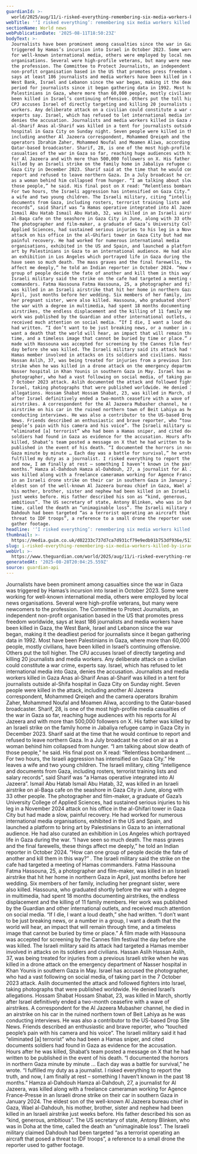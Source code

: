 ```yaml
---
guardianId: >-
  world/2025/aug/11/i-risked-everything-remembering-six-media-workers-killed-by-israel-in-gaza
webTitle: '‘I risked everything’: remembering six media workers killed by Israel in Gaza'
sectionName: World news
webPublicationDate: '2025-08-11T18:50:23Z'
bodyText: >-
  Journalists have been prominent among casualties since the war in Gaza was
  triggered by Hamas’s incursion into Israel in October 2023. Some were working
  for well-known international media, others were employed by local news
  organisations. Several were high-profile veterans, but many were newcomers to
  the profession. The Committee to Protect Journalists, an independent
  non-profit organisation based in the US that promotes press freedom worldwide,
  says at least 186 journalists and media workers have been killed in Gaza, the
  West Bank, Israel and Lebanon since the war began, making it the deadliest
  period for journalists since it began gathering data in 1992. Most have been
  Palestinians in Gaza, where more than 60,000 people, mostly civilians, have
  been killed in Israel’s continuing offensive. Others put the toll higher. The
  CPJ accuses Israel of directly targeting and killing 20 journalists and media
  workers. Any deliberate attack on a civilian could constitute a war crime,
  experts say. Israel, which has refused to let international media into Gaza,
  denies the accusation. Journalists and media workers killed in Gaza Anas
  al-Sharif Anas al-Sharif was killed in a tent for journalists outside al-Shifa
  hospital in Gaza City on Sunday night. Seven people were killed in the attack,
  including another Al Jazeera correspondent, Mohammed Qreiqeh and the camera
  operators Ibrahim Zaher, Mohammed Noufal and Moamen Aliwa, according to the
  Qatar-based broadcaster. Sharif, 28, is one of the most high-profile media
  casualties of the war in Gaza so far, reaching huge audiences with his reports
  for Al Jazeera and with more than 500,000 followers on X. His father was
  killed by an Israeli strike on the family home in Jabaliya refugee camp in
  Gaza City in December 2023. Sharif said at the time that he would continue to
  report and refused to leave northern Gaza. In a July broadcast he cried on air
  as a woman behind him collapsed from hunger. “I am talking about slow death of
  those people,” he said. His final post on X read: “Relentless bombardment …
  For two hours, the Israeli aggression has intensified on Gaza City.” He leaves
  a wife and two young children. The Israeli military, citing “intelligence and
  documents from Gaza, including rosters, terrorist training lists and salary
  records”, said Sharif was “a Hamas operative integrated into Al Jazeera”.
  Ismail Abu Hatab Ismail Abu Hatab, 32, was killed in an Israeli airstrike on
  al-Baqa cafe on the seashore in Gaza City in June, along with 33 other people.
  The photographer and film-maker, a graduate of Gaza’s University College of
  Applied Sciences, had sustained serious injuries to his leg in a November 2024
  attack on his office in the al-Ghifari tower in Gaza City but had made a slow,
  painful recovery. He had worked for numerous international media
  organisations, exhibited in the US and Spain, and launched a platform to bring
  art by Palestinians in Gaza to an international audience. He had also curated
  an exhibition in Los Angeles which portrayed life in Gaza during the war. “I
  have seen so much death. The mass graves and the final farewells, these things
  affect me deeply,” he told an Indian reporter in October 2024. “How can one
  group of people decide the fate of another and kill them in this way?” . The
  Israeli military said the strike on the cafe had targeted a meeting of Hamas
  commanders. Fatma Hassouna Fatma Hassouna, 25, a photographer and film-maker,
  was killed in an Israeli airstrike that hit her home in northern Gaza in
  April, just months before her wedding. Six members of her family, including
  her pregnant sister, were also killed. Hassouna, who graduated shortly before
  the war with a degree in multimedia, had spent 18 months documenting
  airstrikes, the endless displacement and the killing of 11 family members. Her
  work was published by the Guardian and other international outlets, and
  received much attention on social media. “If I die, I want a loud death,” she
  had written. “I don’t want to be just breaking news, or a number in a group, I
  want a death that the world will hear, an impact that will remain through
  time, and a timeless image that cannot be buried by time or place.” A film
  made with Hassouna was accepted for screening by the Cannes film festival the
  day before she was killed. The Israeli military said its attack had targeted a
  Hamas member involved in attacks on its soldiers and civilians. Hassan Aslih
  Hassan Aslih, 37, was being treated for injuries from a previous Israeli
  strike when he was killed in a drone attack on the emergency department of
  Nasser hospital in Khan Younis in southern Gaza in May. Israel has accused the
  photographer, who had a vast following on social media, of taking part in the
  7 October 2023 attack. Aslih documented the attack and followed fighters into
  Israel, taking photographs that were published worldwide. He denied Israel’s
  allegations. Hossam Shabat Hossam Shabat, 23, was killed in March, shortly
  after Israel definitively ended a two-month ceasefire with a wave of
  airstrikes. A correspondent for the Al Jazeera Mubasher channel, he died in an
  airstrike on his car in the ruined northern town of Beit Lahiya as he was
  conducting interviews. He was also a contributor to the US-based Drop Site
  News. Friends described an enthusiastic and brave reporter, who “touched
  people’s pain with his camera and his voice”. The Israeli military said it had
  “eliminated [a] terrorist” who had been a Hamas sniper, and cited documents
  soldiers had found in Gaza as evidence for the accusation. Hours after he was
  killed, Shabat’s team posted a message on X that he had written to be
  published in the event of his death. “I documented the horrors in northern
  Gaza minute by minute … Each day was a battle for survival,” he wrote. “I
  fulfilled my duty as a journalist. I risked everything to report the truth,
  and now, I am finally at rest – something I haven’t known in the past 18
  months.” Hamza al-Dahdouh Hamza al-Dahdouh, 27, a journalist for Al Jazeera,
  was killed along with a freelance cameraman working for Agence France-Presse
  in an Israeli drone strike on their car in southern Gaza in January 2024. The
  eldest son of the well-known Al Jazeera bureau chief in Gaza, Wael al-Dahdouh,
  his mother, brother, sister and nephew had been killed in an Israeli airstrike
  just weeks before. His father described his son as “kind, generous,
  ambitious”. The US secretary of state, Antony Blinken, who was in Doha at the
  time, called the death an “unimaginable loss”. The Israeli military claimed
  Dahdouh had been targeted “as a terrorist operating an aircraft that posed a
  threat to IDF troops”, a reference to a small drone the reporter used to
  gather footage.
headline: '‘I risked everything’: remembering six media workers killed by Israel in Gaza'
thumbnail: >-
  https://media.guim.co.uk/d02233c737d7ca7d931cf79e9edb91b753df936e/511_0_2605_2085/500.jpg
slug: i-risked-everything-remembering-six-media-workers-killed-by-israel-in-gaza
webUrl: >-
  https://www.theguardian.com/world/2025/aug/11/i-risked-everything-remembering-six-media-workers-killed-by-israel-in-gaza
generatedAt: '2025-08-28T20:04:25.559Z'
source: guardian-api
---
```

Journalists have been prominent among casualties since the war in Gaza was triggered by Hamas’s incursion into Israel in October 2023. Some were working for well-known international media, others were employed by local news organisations. Several were high-profile veterans, but many were newcomers to the profession. The Committee to Protect Journalists, an independent non-profit organisation based in the US that promotes press freedom worldwide, says at least 186 journalists and media workers have been killed in Gaza, the West Bank, Israel and Lebanon since the war began, making it the deadliest period for journalists since it began gathering data in 1992. Most have been Palestinians in Gaza, where more than 60,000 people, mostly civilians, have been killed in Israel’s continuing offensive. Others put the toll higher. The CPJ accuses Israel of directly targeting and killing 20 journalists and media workers. Any deliberate attack on a civilian could constitute a war crime, experts say. Israel, which has refused to let international media into Gaza, denies the accusation. Journalists and media workers killed in Gaza Anas al-Sharif Anas al-Sharif was killed in a tent for journalists outside al-Shifa hospital in Gaza City on Sunday night. Seven people were killed in the attack, including another Al Jazeera correspondent, Mohammed Qreiqeh and the camera operators Ibrahim Zaher, Mohammed Noufal and Moamen Aliwa, according to the Qatar-based broadcaster. Sharif, 28, is one of the most high-profile media casualties of the war in Gaza so far, reaching huge audiences with his reports for Al Jazeera and with more than 500,000 followers on X. His father was killed by an Israeli strike on the family home in Jabaliya refugee camp in Gaza City in December 2023. Sharif said at the time that he would continue to report and refused to leave northern Gaza. In a July broadcast he cried on air as a woman behind him collapsed from hunger. “I am talking about slow death of those people,” he said. His final post on X read: “Relentless bombardment … For two hours, the Israeli aggression has intensified on Gaza City.” He leaves a wife and two young children. The Israeli military, citing “intelligence and documents from Gaza, including rosters, terrorist training lists and salary records”, said Sharif was “a Hamas operative integrated into Al Jazeera”. Ismail Abu Hatab Ismail Abu Hatab, 32, was killed in an Israeli airstrike on al-Baqa cafe on the seashore in Gaza City in June, along with 33 other people. The photographer and film-maker, a graduate of Gaza’s University College of Applied Sciences, had sustained serious injuries to his leg in a November 2024 attack on his office in the al-Ghifari tower in Gaza City but had made a slow, painful recovery. He had worked for numerous international media organisations, exhibited in the US and Spain, and launched a platform to bring art by Palestinians in Gaza to an international audience. He had also curated an exhibition in Los Angeles which portrayed life in Gaza during the war. “I have seen so much death. The mass graves and the final farewells, these things affect me deeply,” he told an Indian reporter in October 2024. “How can one group of people decide the fate of another and kill them in this way?” . The Israeli military said the strike on the cafe had targeted a meeting of Hamas commanders. Fatma Hassouna Fatma Hassouna, 25, a photographer and film-maker, was killed in an Israeli airstrike that hit her home in northern Gaza in April, just months before her wedding. Six members of her family, including her pregnant sister, were also killed. Hassouna, who graduated shortly before the war with a degree in multimedia, had spent 18 months documenting airstrikes, the endless displacement and the killing of 11 family members. Her work was published by the Guardian and other international outlets, and received much attention on social media. “If I die, I want a loud death,” she had written. “I don’t want to be just breaking news, or a number in a group, I want a death that the world will hear, an impact that will remain through time, and a timeless image that cannot be buried by time or place.” A film made with Hassouna was accepted for screening by the Cannes film festival the day before she was killed. The Israeli military said its attack had targeted a Hamas member involved in attacks on its soldiers and civilians. Hassan Aslih Hassan Aslih, 37, was being treated for injuries from a previous Israeli strike when he was killed in a drone attack on the emergency department of Nasser hospital in Khan Younis in southern Gaza in May. Israel has accused the photographer, who had a vast following on social media, of taking part in the 7 October 2023 attack. Aslih documented the attack and followed fighters into Israel, taking photographs that were published worldwide. He denied Israel’s allegations. Hossam Shabat Hossam Shabat, 23, was killed in March, shortly after Israel definitively ended a two-month ceasefire with a wave of airstrikes. A correspondent for the Al Jazeera Mubasher channel, he died in an airstrike on his car in the ruined northern town of Beit Lahiya as he was conducting interviews. He was also a contributor to the US-based Drop Site News. Friends described an enthusiastic and brave reporter, who “touched people’s pain with his camera and his voice”. The Israeli military said it had “eliminated [a] terrorist” who had been a Hamas sniper, and cited documents soldiers had found in Gaza as evidence for the accusation. Hours after he was killed, Shabat’s team posted a message on X that he had written to be published in the event of his death. “I documented the horrors in northern Gaza minute by minute … Each day was a battle for survival,” he wrote. “I fulfilled my duty as a journalist. I risked everything to report the truth, and now, I am finally at rest – something I haven’t known in the past 18 months.” Hamza al-Dahdouh Hamza al-Dahdouh, 27, a journalist for Al Jazeera, was killed along with a freelance cameraman working for Agence France-Presse in an Israeli drone strike on their car in southern Gaza in January 2024. The eldest son of the well-known Al Jazeera bureau chief in Gaza, Wael al-Dahdouh, his mother, brother, sister and nephew had been killed in an Israeli airstrike just weeks before. His father described his son as “kind, generous, ambitious”. The US secretary of state, Antony Blinken, who was in Doha at the time, called the death an “unimaginable loss”. The Israeli military claimed Dahdouh had been targeted “as a terrorist operating an aircraft that posed a threat to IDF troops”, a reference to a small drone the reporter used to gather footage.
